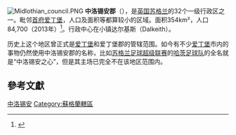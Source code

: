 [[File:Midlothian_council.PNG|right]]
'''中洛锡安郡'''（{{lang-en|Midlothian}}），是[[英国|英国]][[苏格兰|苏格兰]]的32个一级行政区之一。毗邻[[首府|首府]][[爱丁堡|爱丁堡]]，人口及面积等都算较小的区域。面积354km²，人口84,700（2013年）<ref>{{cite web|url=http://www.gro-scotland.gov.uk/files2/stats/population-estimates/mid-2013/mid-2013-pop-est.pdf|title=Table 2: Estimated population by sex, single year of age and administrative area, mid-2013|publisher=www.gro-scotland.gov.uk/statistics/theme/population/estimates/mid-year/mid-2013/index.html|accessdate=26 June 2014|deadurl=yes|archiveurl=https://web.archive.org/web/20140717111547/http://www.gro-scotland.gov.uk/files2/stats/population-estimates/mid-2013/mid-2013-pop-est.pdf|archivedate=2014年7月17日}}</ref>。行政中心在小镇达尔基斯（Dalkeith）。

历史上这个地区曾正式是[[爱丁堡|爱丁堡]]和爱丁堡郡的管辖范围。如今有不少[[爱丁堡|爱丁堡]]市内的事物仍然使用中洛锡安郡的名称，比如[[苏格兰足球超级联赛|苏格兰足球超级联赛]]的[[哈茨足球俱乐部|哈茨足球队]]的全名就是“中洛锡安之心”，但是其主场已完全不在该地区范围内。

== 參考文獻 ==
{{reflist}}
{{UK-geo-stub}}
{{英国行政区划}}
{{ScottishCouncilAreas}}

[[Category:中洛锡安|]]
[[Category:蘇格蘭轄區|Category:蘇格蘭轄區]]